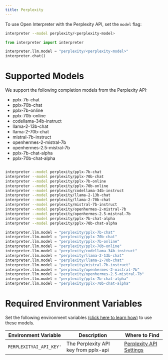```yaml
---
title: Perplexity
---
```


To use Open Interpreter with the Perplexity API, set the `model` flag:

<CodeGroup>

```bash Terminal
interpreter --model perplexity/<perplexity-model>
```

```python Python
from interpreter import interpreter

interpreter.llm.model = "perplexity/<perplexity-model>"
interpreter.chat()
```

</CodeGroup>

# Supported Models

We support the following completion models from the Perplexity API:

- pplx-7b-chat
- pplx-70b-chat
- pplx-7b-online
- pplx-70b-online
- codellama-34b-instruct
- llama-2-13b-chat
- llama-2-70b-chat
- mistral-7b-instruct
- openhermes-2-mistral-7b
- openhermes-2.5-mistral-7b
- pplx-7b-chat-alpha
- pplx-70b-chat-alpha

<CodeGroup>

```bash Terminal

interpreter --model perplexity/pplx-7b-chat
interpreter --model perplexity/pplx-70b-chat
interpreter --model perplexity/pplx-7b-online
interpreter --model perplexity/pplx-70b-online
interpreter --model perplexity/codellama-34b-instruct
interpreter --model perplexity/llama-2-13b-chat
interpreter --model perplexity/llama-2-70b-chat
interpreter --model perplexity/mistral-7b-instruct
interpreter --model perplexity/openhermes-2-mistral-7b
interpreter --model perplexity/openhermes-2.5-mistral-7b
interpreter --model perplexity/pplx-7b-chat-alpha
interpreter --model perplexity/pplx-70b-chat-alpha
```

```python Python
interpreter.llm.model = "perplexity/pplx-7b-chat"
interpreter.llm.model = "perplexity/pplx-70b-chat"
interpreter.llm.model = "perplexity/pplx-7b-online"
interpreter.llm.model = "perplexity/pplx-70b-online"
interpreter.llm.model = "perplexity/codellama-34b-instruct"
interpreter.llm.model = "perplexity/llama-2-13b-chat"
interpreter.llm.model = "perplexity/llama-2-70b-chat"
interpreter.llm.model = "perplexity/mistral-7b-instruct"
interpreter.llm.model = "perplexity/openhermes-2-mistral-7b"
interpreter.llm.model = "perplexity/openhermes-2.5-mistral-7b"
interpreter.llm.model = "perplexity/pplx-7b-chat-alpha"
interpreter.llm.model = "perplexity/pplx-70b-chat-alpha"
```

</CodeGroup>

# Required Environment Variables

Set the following environment variables [(click here to learn how)](https://chat.openai.com/share/1062cdd8-62a1-4aa8-8ec9-eca45645971a) to use these models.

| Environment Variable    | Description                          | Where to Find                                                     |
| ----------------------- | ------------------------------------ | ----------------------------------------------------------------- |
| `PERPLEXITYAI_API_KEY'` | The Perplexity API key from pplx-api | [Perplexity API Settings](https://www.perplexity.ai/settings/api) |
